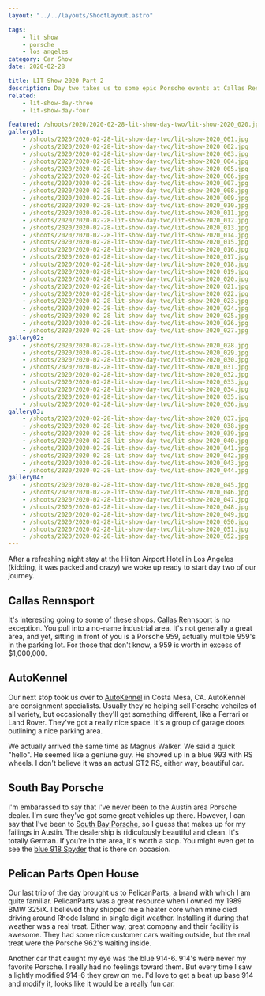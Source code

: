 ```yaml
---
layout: "../../layouts/ShootLayout.astro"

tags:
    - lit show
    - porsche
    - los angeles
category: Car Show
date: 2020-02-28

title: LIT Show 2020 Part 2
description: Day two takes us to some epic Porsche events at Callas Rennsport, Auto Kennel and Pelican Parts.
related:
    - lit-show-day-three
    - lit-show-day-four

featured: /shoots/2020/2020-02-28-lit-show-day-two/lit-show-2020_020.jpg
gallery01:
    - /shoots/2020/2020-02-28-lit-show-day-two/lit-show-2020_001.jpg
    - /shoots/2020/2020-02-28-lit-show-day-two/lit-show-2020_002.jpg
    - /shoots/2020/2020-02-28-lit-show-day-two/lit-show-2020_003.jpg
    - /shoots/2020/2020-02-28-lit-show-day-two/lit-show-2020_004.jpg
    - /shoots/2020/2020-02-28-lit-show-day-two/lit-show-2020_005.jpg
    - /shoots/2020/2020-02-28-lit-show-day-two/lit-show-2020_006.jpg
    - /shoots/2020/2020-02-28-lit-show-day-two/lit-show-2020_007.jpg
    - /shoots/2020/2020-02-28-lit-show-day-two/lit-show-2020_008.jpg
    - /shoots/2020/2020-02-28-lit-show-day-two/lit-show-2020_009.jpg
    - /shoots/2020/2020-02-28-lit-show-day-two/lit-show-2020_010.jpg
    - /shoots/2020/2020-02-28-lit-show-day-two/lit-show-2020_011.jpg
    - /shoots/2020/2020-02-28-lit-show-day-two/lit-show-2020_012.jpg
    - /shoots/2020/2020-02-28-lit-show-day-two/lit-show-2020_013.jpg
    - /shoots/2020/2020-02-28-lit-show-day-two/lit-show-2020_014.jpg
    - /shoots/2020/2020-02-28-lit-show-day-two/lit-show-2020_015.jpg
    - /shoots/2020/2020-02-28-lit-show-day-two/lit-show-2020_016.jpg
    - /shoots/2020/2020-02-28-lit-show-day-two/lit-show-2020_017.jpg
    - /shoots/2020/2020-02-28-lit-show-day-two/lit-show-2020_018.jpg
    - /shoots/2020/2020-02-28-lit-show-day-two/lit-show-2020_019.jpg
    - /shoots/2020/2020-02-28-lit-show-day-two/lit-show-2020_020.jpg
    - /shoots/2020/2020-02-28-lit-show-day-two/lit-show-2020_021.jpg
    - /shoots/2020/2020-02-28-lit-show-day-two/lit-show-2020_022.jpg
    - /shoots/2020/2020-02-28-lit-show-day-two/lit-show-2020_023.jpg
    - /shoots/2020/2020-02-28-lit-show-day-two/lit-show-2020_024.jpg
    - /shoots/2020/2020-02-28-lit-show-day-two/lit-show-2020_025.jpg
    - /shoots/2020/2020-02-28-lit-show-day-two/lit-show-2020_026.jpg
    - /shoots/2020/2020-02-28-lit-show-day-two/lit-show-2020_027.jpg
gallery02:
    - /shoots/2020/2020-02-28-lit-show-day-two/lit-show-2020_028.jpg
    - /shoots/2020/2020-02-28-lit-show-day-two/lit-show-2020_029.jpg
    - /shoots/2020/2020-02-28-lit-show-day-two/lit-show-2020_030.jpg
    - /shoots/2020/2020-02-28-lit-show-day-two/lit-show-2020_031.jpg
    - /shoots/2020/2020-02-28-lit-show-day-two/lit-show-2020_032.jpg
    - /shoots/2020/2020-02-28-lit-show-day-two/lit-show-2020_033.jpg
    - /shoots/2020/2020-02-28-lit-show-day-two/lit-show-2020_034.jpg
    - /shoots/2020/2020-02-28-lit-show-day-two/lit-show-2020_035.jpg
    - /shoots/2020/2020-02-28-lit-show-day-two/lit-show-2020_036.jpg
gallery03:
    - /shoots/2020/2020-02-28-lit-show-day-two/lit-show-2020_037.jpg
    - /shoots/2020/2020-02-28-lit-show-day-two/lit-show-2020_038.jpg
    - /shoots/2020/2020-02-28-lit-show-day-two/lit-show-2020_039.jpg
    - /shoots/2020/2020-02-28-lit-show-day-two/lit-show-2020_040.jpg
    - /shoots/2020/2020-02-28-lit-show-day-two/lit-show-2020_041.jpg
    - /shoots/2020/2020-02-28-lit-show-day-two/lit-show-2020_042.jpg
    - /shoots/2020/2020-02-28-lit-show-day-two/lit-show-2020_043.jpg
    - /shoots/2020/2020-02-28-lit-show-day-two/lit-show-2020_044.jpg
gallery04:
    - /shoots/2020/2020-02-28-lit-show-day-two/lit-show-2020_045.jpg
    - /shoots/2020/2020-02-28-lit-show-day-two/lit-show-2020_046.jpg
    - /shoots/2020/2020-02-28-lit-show-day-two/lit-show-2020_047.jpg
    - /shoots/2020/2020-02-28-lit-show-day-two/lit-show-2020_048.jpg
    - /shoots/2020/2020-02-28-lit-show-day-two/lit-show-2020_049.jpg
    - /shoots/2020/2020-02-28-lit-show-day-two/lit-show-2020_050.jpg
    - /shoots/2020/2020-02-28-lit-show-day-two/lit-show-2020_051.jpg
    - /shoots/2020/2020-02-28-lit-show-day-two/lit-show-2020_052.jpg
---
```



After a refreshing night stay at the Hilton Airport Hotel in Los Angeles (kidding, it was packed and crazy) we woke up ready to start day two of our journey.

## Callas Rennsport

It's interesting going to some of these shops. [Callas Rennsport](https://www.callasrennsport.com/) is no exception. You pull into a no-name industrial area. It's not generally a great area, and yet, sitting in front of you is a Porsche 959, actually mulitple 959's in the parking lot. For those that don't know, a 959 is worth in excess of $1,000,000.

<Gallery images={frontmatter.gallery01} />

## AutoKennel

Our next stop took us over to [AutoKennel](https://autokennel.com/) in Costa Mesa, CA. AutoKennel are consignment specialists. Usually they're helping sell Porsche vehciles of all variety, but occasionally they'll get something different, like a Ferrari or Land Rover. They've got a really nice space. It's a group of garage doors outlining a nice parking area.

We actually arrived the same time as Magnus Walker. We said a quick "hello". He seemed like a geniune guy. He showed up in a blue 993 with RS wheels. I don't believe it was an actual GT2 RS, either way, beautiful car.

<Gallery images={frontmatter.gallery02} />

## South Bay Porsche

I'm embarassed to say that I've never been to the Austin area Porsche dealer. I'm sure they've got some great vehicles up there. However, I can say that I've been to [South Bay Porsche](https://www.porschesouthbay.com/), so I guess that makes up for my failings in Austin. The dealership is ridiculously beautiful and clean. It's totally German. If you're in the area, it's worth a stop. You might even get to see the [blue 918 Spyder](https://www.google.com/maps/place/Porsche+South+Bay/@33.899252,-118.3719878,3a,91.2y,90t/data=!3m8!1e2!3m6!1sAF1QipOf61b3wqAYxE4FzwpaDnv6tW4xnDLVMYIR2A3M!2e10!3e12!6shttps:%2F%2Flh5.googleusercontent.com%2Fp%2FAF1QipOf61b3wqAYxE4FzwpaDnv6tW4xnDLVMYIR2A3M%3Dw203-h135-k-no!7i1200!8i800!4m5!3m4!1s0x80dd4a56efd17825:0xa4516fa00e7a781a!8m2!3d33.898877!4d-118.371598) that is there on occasion.

<Gallery images={frontmatter.gallery03} />

## Pelican Parts Open House

Our last trip of the day brought us to PelicanParts, a brand with which I am quite familiar. PelicanParts was a great resource when I owned my 1989 BMW 325iX. I believed they shipped me a heater core when mine died driving around Rhode Island in single digit weather. Installing it during that weather was a real treat. Either way, great company and their facility is awesome. They had some nice customer cars waiting outside, but the real treat were the Porsche 962's waiting inside.

Another car that caught my eye was the blue 914-6. 914's were never my favorite Porsche. I really had no feelings toward them. But every time I saw a lightly modified 914-6 they grew on me. I'd love to get a beat up base 914 and modify it, looks like it would be a really fun car.

<Gallery images={frontmatter.gallery04} />
